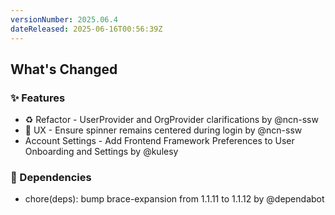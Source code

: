 ```yaml
---
versionNumber: 2025.06.4
dateReleased: 2025-06-16T00:56:39Z
---
```




## What's Changed
### ✨ Features
* ♻️ Refactor - UserProvider and OrgProvider clarifications by @ncn-ssw
* 🚸 UX - Ensure spinner remains centered during login by @ncn-ssw
* Account Settings - Add Frontend Framework Preferences to User Onboarding and Settings by @kulesy
### 👒 Dependencies
* chore(deps): bump brace-expansion from 1.1.11 to 1.1.12 by @dependabot



